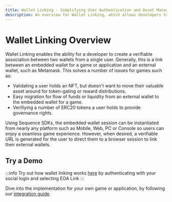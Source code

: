 ```yaml
---
title: Wallet Linking - Simplifying User Authentication and Asset Management for Games
description: An overview for Wallet Linking, which allows developers to connect a user's embedded game wallet with an external wallet like Metamask.
---
```


# Wallet Linking Overview

Wallet Linking enables the ability for a developer to create a verifiable association between two wallets from a single user. Generally, this is a link between an embedded wallet for a game or application and an external wallet, such as Metamask. This solves a number of issues for games such as:

- Validating a user holds an NFT, but doesn't want to move their valuable asset around for token-gating or reward distributions.
- Easy migration for flow of funds or liquidity from an external wallet to the embedded wallet for a game.
- Verifiying a number of ERC20 tokens a user holds to provide governance rights.

Using Sequence SDKs, the embedded wallet session can be instantiated from nearly any platform such as Mobile, Web, PC or Console so users can enjoy a seamless game experience. However, when desired, a verifiable URL is generated for the user to direct them to a browser session to link their external wallets.

## Try a Demo

:::info
Try out how wallet linking works [here](https://0xsequence.github.io/demo-waas-auth/) by authenticating with your social login and selecting EOA Link
:::

Dive into the implementation for your own game or application, by following our [integration guide](/solutions/wallets/link-wallets/integration-guide).
